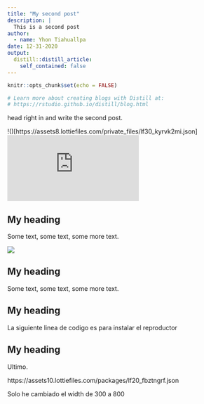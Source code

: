 ```yaml
---
title: "My second post"
description: |
  This is a second post
author:
  - name: Yhon Tiahuallpa
date: 12-31-2020
output:
  distill::distill_article:
    self_contained: false
---
```


```r
knitr::opts_chunk$set(echo = FALSE)

# Learn more about creating blogs with Distill at:
# https://rstudio.github.io/distill/blog.html

```

head right in and write the second post.

!()[https://assets8.lottiefiles.com/private_files/lf30_kyrvk2mi.json]
![Esta es una imagen de ejemplo](https://assets9.lottiefiles.com/packages/lf20_PBgNop.json)


<div class="aside">
<h2>My heading</h2>
<p>Some text, some text, some more text.</p>
<script src="https://unpkg.com/@lottiefiles/lottie-player@latest/dist/lottie-player.js"></script>
<lottie-player src="https://assets9.lottiefiles.com/packages/lf20_PBgNop.json"  background="transparent"  speed="1"  style="width: 300px; height: 300px;"  loop controls autoplay></lottie-player>
</div>








<div class="gifs-card-container"  *ngFor="let item of data">
  <img src={{https://assets8.lottiefiles.com/private_files/lf30_kyrvk2mi.json}}>
</div>






<div class="aside">
<h2>My heading</h2>
<p>Some text, some text, some more text.</p>
<script src="https://unpkg.com/@lottiefiles/lottie-player@latest/dist/lottie-player.js"></script>
<lottie-player src="https://assets9.lottiefiles.com/datafiles/MUp3wlMDGtoK5FK/data.json"  background="transparent"  speed="1"  style="width: 300px; height: 300px;"    autoplay></lottie-player>
</div>


<div class="aside">
<h2>My heading</h2>
<p>La siguiente linea de codigo es para instalar el reproductor</p>
<script src="https://unpkg.com/@lottiefiles/lottie-player@latest/dist/lottie-player.js"></script>
<lottie-player src="https://assets10.lottiefiles.com/packages/lf20_fbztngrf.json"  background="transparent"  speed="1"  style="width: 300px; height: 300px;"    autoplay></lottie-player>
</div>


<div class="aside">
<h2>My heading</h2>
<p>Ultimo.</p>
<script src="https://unpkg.com/@lottiefiles/lottie-player@latest/dist/lottie-player.js"></script>
<lottie-player src="https://assets10.lottiefiles.com/packages/lf20_fbztngrf.json"  background="transparent"  speed="3" mode="bounce" style="width: 800px; height: 300px;"  loop  autoplay></lottie-player>
</div>
https://assets10.lottiefiles.com/packages/lf20_fbztngrf.json


Solo he cambiado el width de 300 a 800
